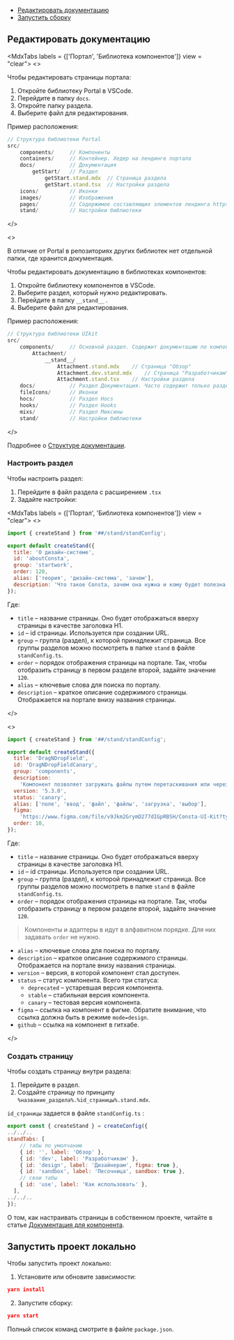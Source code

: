 
<MdxMenu>

- [Редактировать документацию](#редактировать-документацию)
- [Запустить сборку](#запустить-сборку)

</MdxMenu>

## Редактировать документацию

<MdxTabs labels = {['Портал', 'Библиотека компонентов']} view = "clear">
<>

Чтобы редактировать страницы портала:

1. Откройте библиотеку Portal в VSCode.
2. Перейдите в папку `docs`.
3. Откройте папку раздела.
4. Выберите файл для редактирования.

Пример расположения:

```jsx
// Структура библиотеки Portal
src/
	components/     // Компоненты
	containers/     // Контейнер. Хедер на лендинге портала
	docs/           // Документация
		getStart/   // Раздел
			getStart.stand.mdx	// Страница раздела
			getStart.stand.tsx	// Настройки раздела
	icons/          // Иконки
	images/         // Изображения
	pages/          // Содержимое составляющих элементов лендинга https://consta.design/
	stand/          // Настройки библиотеки
```

</>

<>

В отличие от Portal в репозиториях других библиотек нет отдельной папки, где хранится документация.

Чтобы редактировать документацию в библиотеках компонентов:

1. Откройте библиотеку компонентов в VSCode.
2. Выберите раздел, который нужно редактировать.
3. Перейдите в папку `__stand__` .
4. Выберите файл для редактирования.

Пример расположения:

```jsx
// Структура библиотеки UIkit
src/
	components/     // Основной раздел. Содержит документацию по компонентам UIkit
		Attachment/
			__stand__/
				Attachment.stand.mdx	// Страница "Обзор"
				Attachment.dev.stand.mdx	// Страница "Разработчикам"
				Attachment.stand.tsx	// Настройки раздела
	docs/           // Раздел Документация. Часто содержит только раздел Быстрый старт.
	fileIcons/      // Иконки
	hocs/           // Раздел Hocs
	hooks/          // Раздел Hooks
	mixs/           // Раздел Миксины
	stand/          // Настройки библиотеки
```

</>
</MdxTabs>

Подробнее о [Структуре документации](##LIBS.LIB.STAND/lib:portal/stand:portal-documentation-structure).

### Настроить раздел

Чтобы настроить раздел:

1. Перейдите в файл раздела с расширением `.tsx`
2. Задайте настройки:

<MdxTabs labels = {['Портал', 'Библиотека компонентов']} view = "clear">
<>

```jsx
import { createStand } from '##/stand/standConfig';

export default createStand({
  title: 'О дизайн-системе',
  id: 'aboutConsta',
  group: 'startwork',
  order: 120,
  alias: ['теория', 'дизайн-система', 'зачем'],
  description: 'Что такое Consta, зачем она нужна и кому будет полезна',
});
```

Где:

- `title` – название страницы. Оно будет отображаться вверху страницы в качестве заголовка H1.
- `id` – id страницы. Используется при создании URL.
- `group` – группа (раздел), к которой принадлежит страница. Все группы разделов можно посмотреть в папке `stand` в файле `standConfig.ts`.
- `order` – порядок отображения страницы на портале. Так, чтобы отобразить страницу в первом разделе второй, задайте значение `120`.
- `alias` – ключевые слова для поиска по порталу.
- `description` – краткое описание содержимого страницы. Отображается на портале внизу названия страницы.

</>

<>

```jsx
import { createStand } from '##/stand/standConfig';

export default createStand({
  title: 'DragNDropField',
  id: 'DragNDropFieldCanary',
  group: 'components',
  description:
    'Компонент позволяет загружать файлы путем перетаскивания или через диалоговое окно',
  version: '5.3.0',
  status: 'canary',
  alias: ['поле', 'ввод', 'файл', 'файлы', 'загрузка', 'выбор'],
  figma:
    'https://www.figma.com/file/v9Jkm2GrymD277dIGpRBSH/Consta-UI-Kit?type=design&node-id=32774-0&mode=design',
  order: 10,
});
```

Где:

- `title` – название страницы. Оно будет отображаться вверху страницы в качестве заголовка H1.
- `id` – id страницы. Используется при создании URL.
- `group` – группа (раздел), к которой принадлежит страница. Все группы разделов можно посмотреть в папке `stand` в файле `standConfig.ts`.
- `order` – порядок отображения страницы на портале. Так, чтобы отобразить страницу в первом разделе второй, задайте значение `120`.

> Компоненты и адаптеры в идут в алфавитном порядке. Для них задавать `order` не нужно.

- `alias` – ключевые слова для поиска по порталу.
- `description` – краткое описание содержимого страницы. Отображается на портале внизу названия страницы.
- `version` – версия, в которой компонент стал доступен.
- `status` – статус компонента. Всего три статуса:
  - `deprecated` – устаревшая версия компонента.
  - `stable` – стабильная версия компонента.
  - `canary` – тестовая версия компонента.
- `figma` – ссылка на компонент в фигме. Обратите внимание, что ссылка должна быть в режиме `mode=design`.
- `github` – ссылка на компонент в гитхабе.

</>
</MdxTabs>

### Создать страницу

Чтобы создать страницу внутри раздела:

1. Перейдите в раздел.
2. Создайте страницу по принципу `%название_раздела%.%id_страницы%.stand.mdx`.

`id_страницы` задается в файле `standConfig.ts` :

```jsx
export const { createStand } = createConfig({
../../..
standTabs: [
    // табы по умолчанию
    { id: '', label: 'Обзор' },
    { id: 'dev', label: 'Разработчикам' },
    { id: 'design', label: 'Дизайнерам', figma: true },
    { id: 'sandbox', label: 'Песочница', sandbox: true },
    // свои табы
    { id: 'use', label: 'Как использовать' },
  ],
../../..
});
```

О том, как настраивать страницы в собственном проекте, читайте в статье [Документация для компонента](##LIBS.LIB.STAND/lib:portal/stand:portal-docs/hash:кастомная-вкладка).

## Запустить проект локально

Чтобы запустить проект локально:

1. Установите или обновите зависимости:

```json
yarn install
```

2. Запустите сборку:

```json
yarn start
```

Полный список команд смотрите в файле `package.json`.
